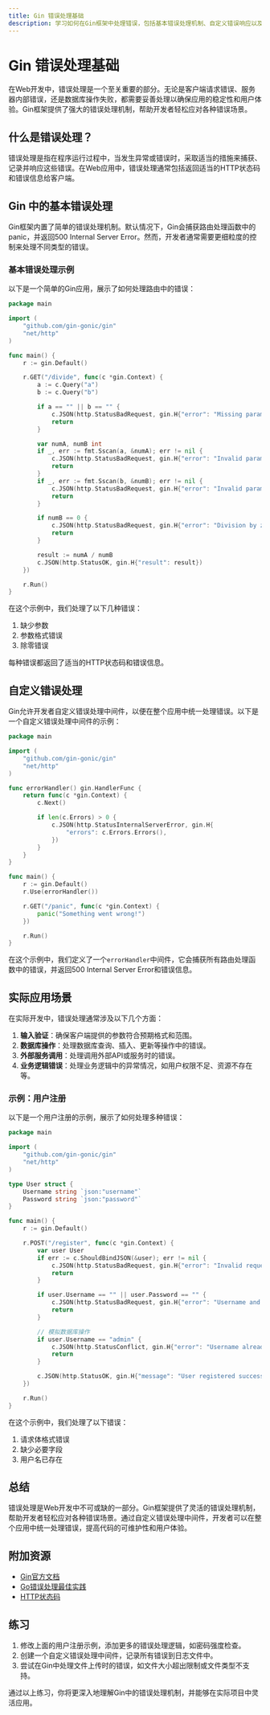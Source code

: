 ```yaml
---
title: Gin 错误处理基础
description: 学习如何在Gin框架中处理错误，包括基本错误处理机制、自定义错误响应以及实际应用场景。
---
```


# Gin 错误处理基础

在Web开发中，错误处理是一个至关重要的部分。无论是客户端请求错误、服务器内部错误，还是数据库操作失败，都需要妥善处理以确保应用的稳定性和用户体验。Gin框架提供了强大的错误处理机制，帮助开发者轻松应对各种错误场景。

## 什么是错误处理？

错误处理是指在程序运行过程中，当发生异常或错误时，采取适当的措施来捕获、记录并响应这些错误。在Web应用中，错误处理通常包括返回适当的HTTP状态码和错误信息给客户端。

## Gin 中的基本错误处理

Gin框架内置了简单的错误处理机制。默认情况下，Gin会捕获路由处理函数中的panic，并返回500 Internal Server Error。然而，开发者通常需要更细粒度的控制来处理不同类型的错误。

### 基本错误处理示例

以下是一个简单的Gin应用，展示了如何处理路由中的错误：

```go
package main

import (
    "github.com/gin-gonic/gin"
    "net/http"
)

func main() {
    r := gin.Default()

    r.GET("/divide", func(c *gin.Context) {
        a := c.Query("a")
        b := c.Query("b")

        if a == "" || b == "" {
            c.JSON(http.StatusBadRequest, gin.H{"error": "Missing parameters"})
            return
        }

        var numA, numB int
        if _, err := fmt.Sscan(a, &numA); err != nil {
            c.JSON(http.StatusBadRequest, gin.H{"error": "Invalid parameter 'a'"})
            return
        }
        if _, err := fmt.Sscan(b, &numB); err != nil {
            c.JSON(http.StatusBadRequest, gin.H{"error": "Invalid parameter 'b'"})
            return
        }

        if numB == 0 {
            c.JSON(http.StatusBadRequest, gin.H{"error": "Division by zero"})
            return
        }

        result := numA / numB
        c.JSON(http.StatusOK, gin.H{"result": result})
    })

    r.Run()
}
```

在这个示例中，我们处理了以下几种错误：
1. 缺少参数
2. 参数格式错误
3. 除零错误

每种错误都返回了适当的HTTP状态码和错误信息。

## 自定义错误处理

Gin允许开发者自定义错误处理中间件，以便在整个应用中统一处理错误。以下是一个自定义错误处理中间件的示例：

```go
package main

import (
    "github.com/gin-gonic/gin"
    "net/http"
)

func errorHandler() gin.HandlerFunc {
    return func(c *gin.Context) {
        c.Next()

        if len(c.Errors) > 0 {
            c.JSON(http.StatusInternalServerError, gin.H{
                "errors": c.Errors.Errors(),
            })
        }
    }
}

func main() {
    r := gin.Default()
    r.Use(errorHandler())

    r.GET("/panic", func(c *gin.Context) {
        panic("Something went wrong!")
    })

    r.Run()
}
```

在这个示例中，我们定义了一个`errorHandler`中间件，它会捕获所有路由处理函数中的错误，并返回500 Internal Server Error和错误信息。

## 实际应用场景

在实际开发中，错误处理通常涉及以下几个方面：

1. **输入验证**：确保客户端提供的参数符合预期格式和范围。
2. **数据库操作**：处理数据库查询、插入、更新等操作中的错误。
3. **外部服务调用**：处理调用外部API或服务时的错误。
4. **业务逻辑错误**：处理业务逻辑中的异常情况，如用户权限不足、资源不存在等。

### 示例：用户注册

以下是一个用户注册的示例，展示了如何处理多种错误：

```go
package main

import (
    "github.com/gin-gonic/gin"
    "net/http"
)

type User struct {
    Username string `json:"username"`
    Password string `json:"password"`
}

func main() {
    r := gin.Default()

    r.POST("/register", func(c *gin.Context) {
        var user User
        if err := c.ShouldBindJSON(&user); err != nil {
            c.JSON(http.StatusBadRequest, gin.H{"error": "Invalid request body"})
            return
        }

        if user.Username == "" || user.Password == "" {
            c.JSON(http.StatusBadRequest, gin.H{"error": "Username and password are required"})
            return
        }

        // 模拟数据库操作
        if user.Username == "admin" {
            c.JSON(http.StatusConflict, gin.H{"error": "Username already exists"})
            return
        }

        c.JSON(http.StatusOK, gin.H{"message": "User registered successfully"})
    })

    r.Run()
}
```

在这个示例中，我们处理了以下错误：
1. 请求体格式错误
2. 缺少必要字段
3. 用户名已存在

## 总结

错误处理是Web开发中不可或缺的一部分。Gin框架提供了灵活的错误处理机制，帮助开发者轻松应对各种错误场景。通过自定义错误处理中间件，开发者可以在整个应用中统一处理错误，提高代码的可维护性和用户体验。

## 附加资源

- [Gin官方文档](https://gin-gonic.com/docs/)
- [Go错误处理最佳实践](https://blog.golang.org/error-handling-and-go)
- [HTTP状态码](https://developer.mozilla.org/en-US/docs/Web/HTTP/Status)

## 练习

1. 修改上面的用户注册示例，添加更多的错误处理逻辑，如密码强度检查。
2. 创建一个自定义错误处理中间件，记录所有错误到日志文件中。
3. 尝试在Gin中处理文件上传时的错误，如文件大小超出限制或文件类型不支持。

通过以上练习，你将更深入地理解Gin中的错误处理机制，并能够在实际项目中灵活应用。